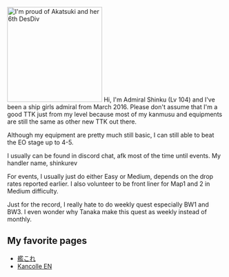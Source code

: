 [[File:2017-04-08 00-45-58 80.jpg|thumb|220x220px|I'm proud of Akatsuki and her 6th DesDiv]]
Hi, I'm Admiral Shinku (Lv 104) and I've been a ship girls admiral from March 2016. Please don't assume that I'm a good TTK just from my level because most of my kanmusu and equipments are still the same as other new TTK out there. 

Although my equipment are pretty much still basic, I can still able to beat the EO stage up to 4-5.

I usually can be found in discord chat, afk most of the time until events. My handler name, shinkurev

For events, I usually just do either Easy or Medium, depends on the drop rates reported earlier. I also volunteer to be front liner for Map1 and 2 in Medium difficulty. 

Just for the record, I really hate to do weekly quest especially BW1 and BW3. I even wonder why Tanaka make this quest as weekly instead of monthly. 

==My favorite pages==

* [http://ja.kancolle.wikia.com/wiki/Kancolle_Wiki 艦これ]
* [http://kancolle.wikia.com/wiki/Kancolle_Wiki Kancolle EN]